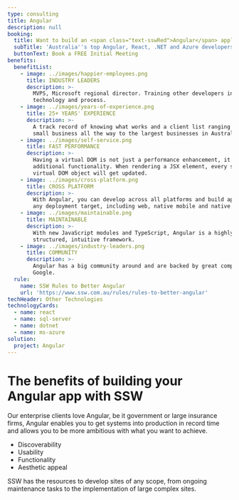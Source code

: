 ```yaml
---
type: consulting
title: Angular
description: null
booking:
  title: Want to build an <span class="text-sswRed">Angular</span> application?
  subTitle: 'Australia''s top Angular, React, .NET and Azure developers'
  buttonText: Book a FREE Initial Meeting
benefits:
  benefitList:
    - image: ../images/happier-employees.png
      title: INDUSTRY LEADERS
      description: >-
        MVPS, Microsoft regional director. Training other developers in
        technology and process.
    - image: ../images/years-of-experience.png
      title: 25+ YEARS' EXPERIENCE
      description: >-
        A track record of knowing what works and a client list ranging from
        small business all the way to the largest businesses in Australia.
    - image: ../images/self-service.png
      title: FAST PERFORMANCE
      description: >-
        Having a virtual DOM is not just a performance enhancement, it also adds
        additional functionality. When rendering a JSX element, every single
        virtual DOM object will get updated.
    - image: ../images/cross-platform.png
      title: CROSS PLATFORM
      description: >-
        With Angular, you can develop across all platforms and build apps for
        any deployment target, including web, native mobile and native desktop.
    - image: ../images/maintainable.png
      title: MAINTAINABLE
      description: >-
        With new JavaScript modules and TypeScript, Angular is a highly
        structured, intuitive framework.
    - image: ../images/industry-leaders.png
      title: COMMUNITY
      description: >-
        Angular has a big community around and are backed by great companies -
        Google.
  rule:
    name: SSW Rules to Better Angular
    url: 'https://www.ssw.com.au/rules/rules-to-better-angular'
techHeader: Other Technologies
technologyCards:
  - name: react
  - name: sql-server
  - name: dotnet
  - name: ms-azure
solution:
  project: Angular
---
```


# The benefits of building your **Angular** app with SSW

Our enterprise clients love Angular, be it government or large insurance firms, Angular enables you to get systems into production in record time and allows you to be more ambitious with what you want to achieve.

* Discoverability
* Usability
* Functionality
* Aesthetic appeal

SSW has the resources to develop sites of any scope, from ongoing maintenance tasks to the implementation of large complex sites.
